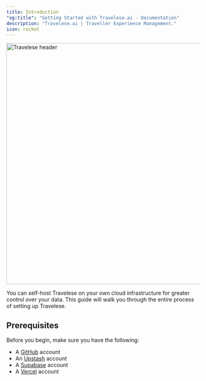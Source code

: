 ```yaml
---
title: Introduction
"og:title": "Getting Started with Travelese.ai - Documentation"
description: "Travelese.ai | Traveller Experience Management."
icon: rocket
---
```


<Frame>
  <img src="/images/header.png" alt="Travelese header" width="1200" height="630" />
</Frame>

You can self-host Travelese on your own cloud infrastructure for greater control over your data. This guide will walk you through the entire process of setting up Travelese.

## Prerequisites

Before you begin, make sure you have the following:

- A [GitHub](https://github.com/) account
- An [Upstash](https://upstash.com/) account
- A [Supabase](https://supabase.com/) account
- A [Vercel](https://vercel.com/) account

